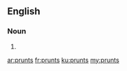 ==English==

===Noun===
{{head|en}}

# {{plural of|prunt}}

[[ar:prunts]]
[[fr:prunts]]
[[ku:prunts]]
[[my:prunts]]